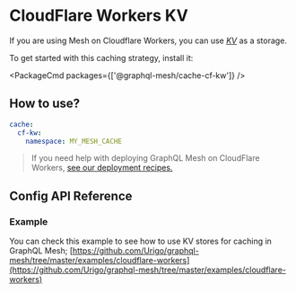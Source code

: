 
# CloudFlare Workers KV

If you are using Mesh on Cloudflare Workers, you can use [*KV*](https://developers.cloudflare.com/workers/runtime-apis/kv/) as a storage.

To get started with this caching strategy, install it:

<PackageCmd packages={['@graphql-mesh/cache-cf-kw']} />

## How to use?

```yaml
cache:
  cf-kw:
    namespace: MY_MESH_CACHE
```

> If you need help with deploying GraphQL Mesh on CloudFlare Workers, [see our deployment recipes.](https://www.the-guild.dev/graphql/mesh/docs/getting-started/deploy-mesh-gateway#deploy-mesh-on-cloudflare-workers)

## Config API Reference


<API />

### Example

You can check this example to see how to use KV stores for caching in GraphQL Mesh;
[https://github.com/Urigo/graphql-mesh/tree/master/examples/cloudflare-workers](https://github.com/Urigo/graphql-mesh/tree/master/examples/cloudflare-workers)
